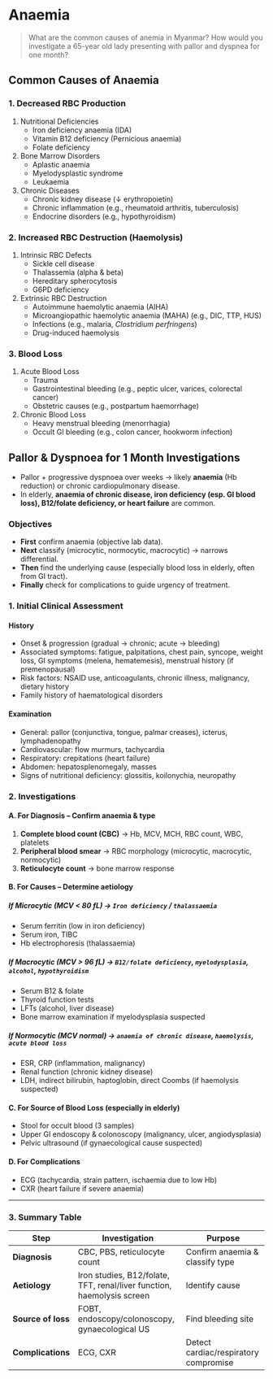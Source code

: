 # Anaemia

> What are the common causes of anemia in Myanmar? How would you investigate a 65-year
> old lady presenting with pallor and dyspnea for one month?

## Common Causes of Anaemia

### 1. Decreased RBC Production

1. Nutritional Deficiencies
   - Iron deficiency anaemia (IDA)
   - Vitamin B12 deficiency (Pernicious anaemia)
   - Folate deficiency
1. Bone Marrow Disorders
   - Aplastic anaemia
   - Myelodysplastic syndrome
   - Leukaemia
1. Chronic Diseases
   - Chronic kidney disease (↓ erythropoietin)
   - Chronic inflammation (e.g., rheumatoid arthritis, tuberculosis)
   - Endocrine disorders (e.g., hypothyroidism)

### 2. Increased RBC Destruction (Haemolysis)

1. Intrinsic RBC Defects
   - Sickle cell disease
   - Thalassemia (alpha & beta)
   - Hereditary spherocytosis
   - G6PD deficiency
1. Extrinsic RBC Destruction
   - Autoimmune haemolytic anaemia (AIHA)
   - Microangiopathic haemolytic anaemia (MAHA) (e.g., DIC, TTP, HUS)
   - Infections (e.g., malaria, _Clostridium perfringens_)
   - Drug-induced haemolysis

### 3. Blood Loss

1. Acute Blood Loss
   - Trauma
   - Gastrointestinal bleeding (e.g., peptic ulcer, varices, colorectal cancer)
   - Obstetric causes (e.g., postpartum haemorrhage)
1. Chronic Blood Loss
   - Heavy menstrual bleeding (menorrhagia)
   - Occult GI bleeding (e.g., colon cancer, hookworm infection)

## Pallor & Dyspnoea for 1 Month Investigations

- Pallor + progressive dyspnoea over weeks → likely **anaemia** (Hb reduction) or chronic cardiopulmonary disease.
- In elderly, **anaemia of chronic disease, iron deficiency (esp. GI blood loss), B12/folate deficiency, or heart failure** are common.

### Objectives

- **First** confirm anaemia (objective lab data).
- **Next** classify (microcytic, normocytic, macrocytic) → narrows differential.
- **Then** find the underlying cause (especially blood loss in elderly, often from GI tract).
- **Finally** check for complications to guide urgency of treatment.

### 1. Initial Clinical Assessment

#### History

- Onset & progression (gradual → chronic; acute → bleeding)
- Associated symptoms: fatigue, palpitations, chest pain, syncope, weight loss, GI symptoms (melena, hematemesis), menstrual history (if premenopausal)
- Risk factors: NSAID use, anticoagulants, chronic illness, malignancy, dietary history
- Family history of haematological disorders

#### Examination

- General: pallor (conjunctiva, tongue, palmar creases), icterus, lymphadenopathy
- Cardiovascular: flow murmurs, tachycardia
- Respiratory: crepitations (heart failure)
- Abdomen: hepatosplenomegaly, masses
- Signs of nutritional deficiency: glossitis, koilonychia, neuropathy

### 2. Investigations

#### A. For Diagnosis – Confirm anaemia & type

1. **Complete blood count (CBC)** → Hb, MCV, MCH, RBC count, WBC, platelets
2. **Peripheral blood smear** → RBC morphology (microcytic, macrocytic, normocytic)
3. **Reticulocyte count** → bone marrow response

#### B. For Causes – Determine aetiology

##### If Microcytic (MCV < 80 fL) → `Iron deficiency` / `thalassaemia`

- Serum ferritin (low in iron deficiency)
- Serum iron, TIBC
- Hb electrophoresis (thalassaemia)

##### If Macrocytic (MCV > 96 fL) → `B12/folate deficiency`, `myelodysplasia`, `alcohol`, `hypothyroidism`

- Serum B12 & folate
- Thyroid function tests
- LFTs (alcohol, liver disease)
- Bone marrow examination if myelodysplasia suspected

##### If Normocytic (MCV normal) → `anaemia of chronic disease`, `haemolysis`, `acute blood loss`

- ESR, CRP (inflammation, malignancy)
- Renal function (chronic kidney disease)
- LDH, indirect bilirubin, haptoglobin, direct Coombs (if haemolysis suspected)

#### C. For Source of Blood Loss (especially in elderly)

- Stool for occult blood (3 samples)
- Upper GI endoscopy & colonoscopy (malignancy, ulcer, angiodysplasia)
- Pelvic ultrasound (if gynaecological cause suspected)

#### D. For Complications

- ECG (tachycardia, strain pattern, ischaemia due to low Hb)
- CXR (heart failure if severe anaemia)

---

### 3. Summary Table

| Step               | Investigation                                                          | Purpose                               |
| ------------------ | ---------------------------------------------------------------------- | ------------------------------------- |
| **Diagnosis**      | CBC, PBS, reticulocyte count                                           | Confirm anaemia & classify type       |
| **Aetiology**      | Iron studies, B12/folate, TFT, renal/liver function, haemolysis screen | Identify cause                        |
| **Source of loss** | FOBT, endoscopy/colonoscopy, gynaecological US                         | Find bleeding site                    |
| **Complications**  | ECG, CXR                                                               | Detect cardiac/respiratory compromise |
